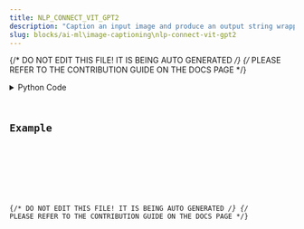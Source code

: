 ```yaml
---
title: NLP_CONNECT_VIT_GPT2
description: "Caption an input image and produce an output string wrapped in a dataframe."
slug: blocks/ai-ml\image-captioning\nlp-connect-vit-gpt2
---
```


{/* DO NOT EDIT THIS FILE! IT IS BEING AUTO GENERATED */}
{/* PLEASE REFER TO THE CONTRIBUTION GUIDE ON THE DOCS PAGE */}


<PythonDocsDisplay docstring={docstring} />
<details>
<summary>Python Code</summary>



<Code code={pythonCode} lang="py" wrap theme="dracula" />

[Find this Flojoy Block on GitHub](https://github.com/flojoy-ai/blocks/blob/main/blocks/AI_ML\IMAGE_CAPTIONING\NLP_CONNECT_VIT_GPT2/NLP_CONNECT_VIT_GPT2.py)

</details>

## Example


<GetHelpWidget />


<AppDisplay app={app} blockName="NLP_CONNECT_VIT_GPT2" client:visible />


<Example />

{/* DO NOT EDIT THIS FILE! IT IS BEING AUTO GENERATED */}
{/* PLEASE REFER TO THE CONTRIBUTION GUIDE ON THE DOCS PAGE */}
